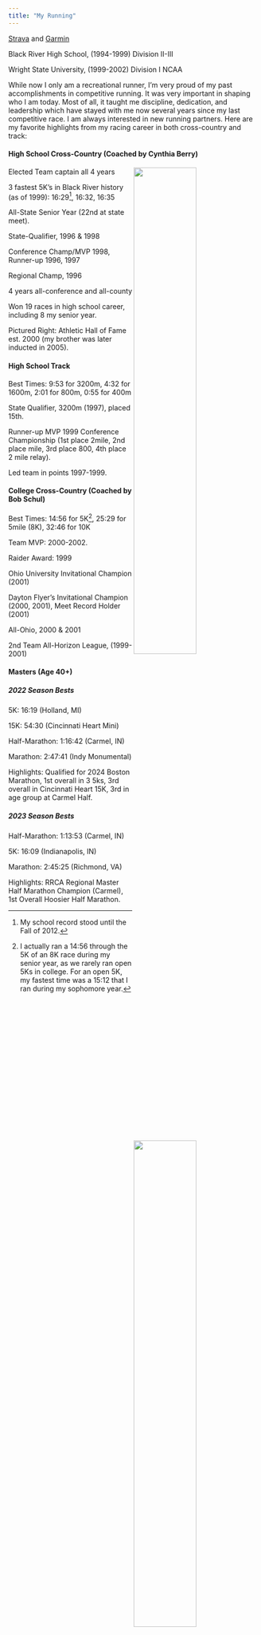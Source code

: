 ```yaml
---
title: "My Running"
---
```


[Strava](https://www.strava.com/athletes/27009773) and [Garmin](https://connect.garmin.com/modern/profile/justross)

Black River High School, (1994-1999) Division II-III

Wright State University, (1999-2002) Division I NCAA

While now I only am a recreational runner, I'm very proud of my past accomplishments in competitive running. It was very important in shaping who I am today. Most of all, it taught me discipline, dedication, and leadership which have stayed with me now several years since my last competitive race. I am always interested in new running partners. Here are my favorite highlights from my racing career in both cross-country and track:

#### High School Cross-Country (Coached by Cynthia Berry)

<img src="halloffame.jpg" style="width:50%" align="right">

Elected Team captain all 4 years

3 fastest 5K's in Black River history (as of 1999): 16:29^[My school record stood until the Fall of 2012.], 16:32, 16:35 

All-State Senior Year (22nd at state meet).

State-Qualifier, 1996 & 1998

Conference Champ/MVP 1998, Runner-up 1996, 1997

Regional Champ, 1996

4 years all-conference and all-county

Won 19 races in high school career, including 8 my senior year. 

Pictured Right: Athletic Hall of Fame est. 2000 (my brother was later inducted in 2005).

#### High School Track

Best Times: 9:53 for 3200m, 4:32 for 1600m, 2:01 for 800m, 0:55 for 400m

State Qualifier, 3200m (1997), placed 15th.

Runner-up MVP 1999 Conference Championship (1st place 2mile, 2nd place mile, 3rd place 800, 4th place 2 mile relay).

Led team in points 1997-1999.

#### College Cross-Country (Coached by Bob Schul)

<img src="mural.jpg" style="width:50%" align="right">

Best Times: 14:56 for 5K^[I actually ran a 14:56 through the 5K of an 8K race during my senior year, as we rarely ran open 5Ks in college. For an open 5K, my fastest time was a 15:12 that I ran during my sophomore year.], 25:29 for 5mile (8K), 32:46 for 10K

Team MVP: 2000-2002.

Raider Award: 1999

Ohio University Invitational Champion (2001)

Dayton Flyer's Invitational Champion (2000, 2001), Meet Record Holder (2001)

All-Ohio, 2000 & 2001

2nd Team All-Horizon League, (1999-2001)  


#### Masters (Age 40+)


##### 2022 Season Bests

5K: 16:19 (Holland, MI)

15K: 54:30 (Cincinnati Heart Mini)

Half-Marathon: 1:16:42 (Carmel, IN)

Marathon: 2:47:41 (Indy Monumental)

Highlights: Qualified for 2024 Boston Marathon, 1st overall in 3 5ks, 3rd overall in Cincinnati Heart 15K, 3rd in age group at Carmel Half.


##### 2023 Season Bests

Half-Marathon: 1:13:53 (Carmel, IN)

5K: 16:09 (Indianapolis, IN)

Marathon: 2:45:25 (Richmond, VA)

Highlights: RRCA Regional Master Half Marathon Champion (Carmel), 1st Overall Hoosier Half Marathon.


<img src="holland5k.jpg" style="width:50%" align="right">
